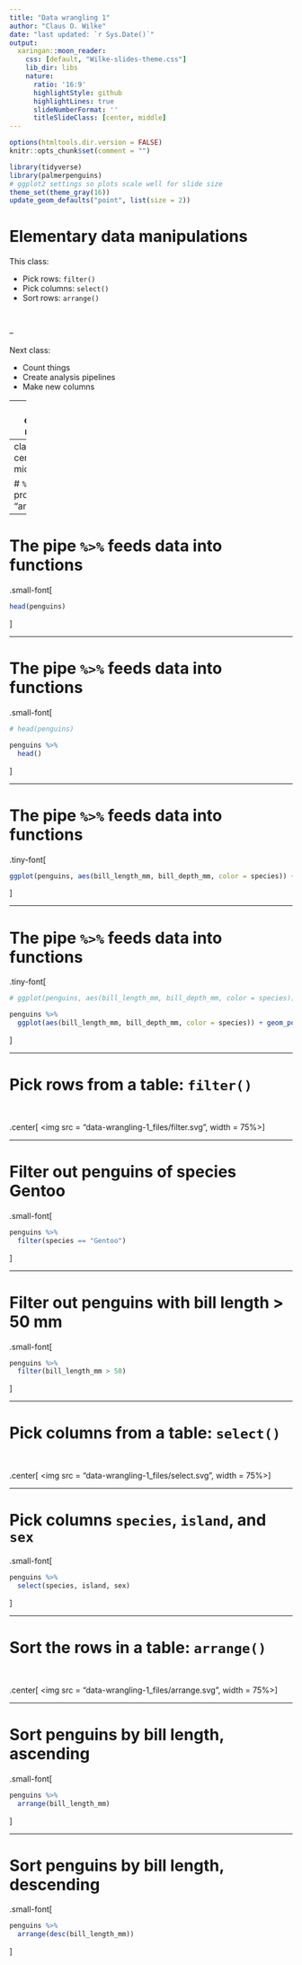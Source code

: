 ```yaml
---
title: "Data wrangling 1"
author: "Claus O. Wilke"
date: "last updated: `r Sys.Date()`"
output:
  xaringan::moon_reader:
    css: [default, "Wilke-slides-theme.css"]
    lib_dir: libs
    nature:
      ratio: '16:9'
      highlightStyle: github
      highlightLines: true
      slideNumberFormat: ''
      titleSlideClass: [center, middle]
---
```


```r
options(htmltools.dir.version = FALSE)
knitr::opts_chunk$set(comment = "")

library(tidyverse)
library(palmerpenguins)
# ggplot2 settings so plots scale well for slide size 
theme_set(theme_gray(16))
update_geom_defaults("point", list(size = 2))
```


# Elementary data manipulations

This class:

- Pick rows: `filter()`
- Pick columns: `select()`
- Sort rows: `arrange()`

<br>

--

Next class:

- Count things
- Create analysis pipelines
- Make new columns

---
class: center, middle

# But first: the pipe operator `%>%`

---
class: center, middle

# `%>%` is pronounced "and then"

---

# The pipe `%>%` feeds data into functions

.small-font[
```r
head(penguins)
```
]

---

# The pipe `%>%` feeds data into functions

.small-font[
```r
# head(penguins)

penguins %>%
  head()
```
]


---

# The pipe `%>%` feeds data into functions

.tiny-font[
```r
ggplot(penguins, aes(bill_length_mm, bill_depth_mm, color = species)) + geom_point()
```
]

---

# The pipe `%>%` feeds data into functions

.tiny-font[
```r
# ggplot(penguins, aes(bill_length_mm, bill_depth_mm, color = species)) + geom_point()

penguins %>%
  ggplot(aes(bill_length_mm, bill_depth_mm, color = species)) + geom_point()
```
]

---

# Pick rows from a table: `filter()`

<br>

.center[
<img src = "data-wrangling-1_files/filter.svg", width = 75%></img>
]


---

# Filter out penguins of species Gentoo

.small-font[
```r
penguins %>%
  filter(species == "Gentoo")
```
]

---

# Filter out penguins with bill length > 50 mm

.small-font[
```r
penguins %>%
  filter(bill_length_mm > 50)
```
]

---

# Pick columns from a table: `select()`

<br>

.center[
<img src = "data-wrangling-1_files/select.svg", width = 75%></img>
]


---

# Pick columns `species`, `island`, and `sex`

.small-font[
```r
penguins %>%
  select(species, island, sex)
```
]

---

# Sort the rows in a table: `arrange()`

<br>

.center[
<img src = "data-wrangling-1_files/arrange.svg", width = 75%></img>
]

---

# Sort penguins by bill length, ascending

.small-font[
```r
penguins %>%
  arrange(bill_length_mm)
```
]

---

# Sort penguins by bill length, descending

.small-font[
```r
penguins %>%
  arrange(desc(bill_length_mm))
```
]


